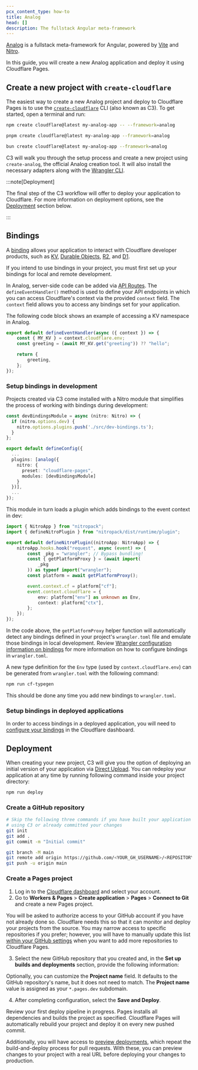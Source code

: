 ```yaml
---
pcx_content_type: how-to
title: Analog
head: []
description: The fullstack Angular meta-framework
---
```



[Analog](https://analogjs.org/) is a fullstack meta-framework for Angular, powered by [Vite](https://vitejs.dev/) and [Nitro](https://nitro.unjs.io/).

In this guide, you will create a new Analog application and deploy it using Cloudflare Pages.

## Create a new project with `create-cloudflare`

The easiest way to create a new Analog project and deploy to Cloudflare Pages is to use the [`create-cloudflare`](https://www.npmjs.com/package/create-cloudflare) CLI (also known as C3). To get started, open a terminal and run:

<Tabs> <TabItem label="npm">

```sh
npm create cloudflare@latest my-analog-app -- --framework=analog
```

</TabItem> <TabItem label="pnpm">

```sh
pnpm create cloudflare@latest my-analog-app --framework=analog
```

</TabItem> <TabItem label="bun">

```sh
bun create cloudflare@latest my-analog-app --framework=analog
```

</TabItem> </Tabs>

C3 will walk you through the setup process and create a new project using `create-analog`, the official Analog creation tool. It will also install the necessary adapters along with the [Wrangler CLI](/workers/wrangler/install-and-update/#check-your-wrangler-version).

:::note[Deployment]

The final step of the C3 workflow will offer to deploy your application to Cloudflare. For more information on deployment options, see the [Deployment](#deployment) section below.

:::

## Bindings

A [binding](/pages/functions/bindings/) allows your application to interact with Cloudflare developer products, such as [KV](/kv/), [Durable Objects](/durable-objects/), [R2](/r2/), and [D1](/d1/).

If you intend to use bindings in your project, you must first set up your bindings for local and remote development.

In Analog, server-side code can be added via [API Routes](https://analogjs.org/docs/features/api/overview). The `defineEventHandler()` method is used to define your API endpoints in which you can access Cloudflare's context via the provided `context` field. The `context` field allows you to access any bindings set for your application.

The following code block shows an example of accessing a KV namespace in Analog.

```typescript null {2}
export default defineEventHandler(async ({ context }) => {
	const { MY_KV } = context.cloudflare.env;
	const greeting = (await MY_KV.get("greeting")) ?? "hello";

	return {
		greeting,
	};
});
```

### Setup bindings in development

Projects created via C3 come installed with a Nitro module that simplifies the process of working with bindings during development:

```typescript
const devBindingsModule = async (nitro: Nitro) => {
  if (nitro.options.dev) {
    nitro.options.plugins.push('./src/dev-bindings.ts');
  }
};

export default defineConfig({
  ...
  plugins: [analog({
    nitro: {
      preset: "cloudflare-pages",
      modules: [devBindingsModule]
    }
  })],
  ...
});
```

This module in turn loads a plugin which adds bindings to the event context in dev:

```typescript
import { NitroApp } from "nitropack";
import { defineNitroPlugin } from "nitropack/dist/runtime/plugin";

export default defineNitroPlugin((nitroApp: NitroApp) => {
	nitroApp.hooks.hook("request", async (event) => {
		const _pkg = "wrangler"; // Bypass bundling!
		const { getPlatformProxy } = (await import(
			_pkg
		)) as typeof import("wrangler");
		const platform = await getPlatformProxy();

		event.context.cf = platform["cf"];
		event.context.cloudflare = {
			env: platform["env"] as unknown as Env,
			context: platform["ctx"],
		};
	});
});
```

In the code above, the `getPlatformProxy` helper function will automatically detect any bindings defined in your project's `wrangler.toml` file and emulate those bindings in local development. Review [Wrangler configuration information on bindings](/workers/wrangler/configuration/#bindings) for more information on how to configure bindings in `wrangler.toml`.

A new type definition for the `Env` type (used by `context.cloudflare.env`) can be generated from `wrangler.toml` with the following command:

```sh
npm run cf-typegen
```

This should be done any time you add new bindings to `wrangler.toml`.

### Setup bindings in deployed applications

In order to access bindings in a deployed application, you will need to [configure your bindings](/pages/functions/bindings/) in the Cloudflare dashboard.

## Deployment

When creating your new project, C3 will give you the option of deploying an initial version of your application via [Direct Upload](/pages/how-to/use-direct-upload-with-continuous-integration/). You can redeploy your application at any time by running following command inside your project directory:

```sh
npm run deploy
```

<Render file="framework-guides/git-integration" />

### Create a GitHub repository

<Render file="framework-guides/create-gh-repo" />

```sh
# Skip the following three commands if you have built your application
# using C3 or already committed your changes
git init
git add .
git commit -m "Initial commit"

git branch -M main
git remote add origin https://github.com/<YOUR_GH_USERNAME>/<REPOSITORY_NAME>
git push -u origin main
```

### Create a Pages project

1. Log in to the [Cloudflare dashboard](https://dash.cloudflare.com/) and select your account.
2. Go to **Workers & Pages** > **Create application** > **Pages** > **Connect to Git** and create a new Pages project.

You will be asked to authorize access to your GitHub account if you have not already done so. Cloudflare needs this so that it can monitor and deploy your projects from the source. You may narrow access to specific repositories if you prefer; however, you will have to manually update this list [within your GitHub settings](https://github.com/settings/installations) when you want to add more repositories to Cloudflare Pages.

3. Select the new GitHub repository that you created and, in the **Set up builds and deployments** section, provide the following information:

<PagesBuildPreset framework="analog" />

Optionally, you can customize the **Project name** field. It defaults to the GitHub repository's name, but it does not need to match. The **Project name** value is assigned as your `*.pages.dev` subdomain.

4. After completing configuration, select the **Save and Deploy**.

Review your first deploy pipeline in progress. Pages installs all dependencies and builds the project as specified. Cloudflare Pages will automatically rebuild your project and deploy it on every new pushed commit.

Additionally, you will have access to [preview deployments](/pages/configuration/preview-deployments/), which repeat the build-and-deploy process for pull requests. With these, you can preview changes to your project with a real URL before deploying your changes to production.
